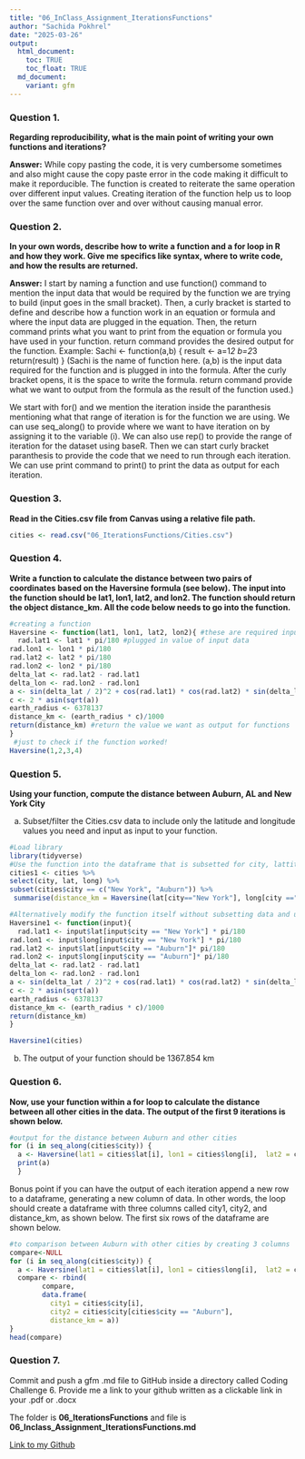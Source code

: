 ```yaml
---
title: "06_InClass_Assignment_IterationsFunctions"
author: "Sachida Pokhrel"
date: "2025-03-26"
output: 
  html_document:
    toc: TRUE
    toc_float: TRUE
  md_document:
    variant: gfm
---
```


### Question 1.
**Regarding reproducibility, what is the main point of writing your own functions and iterations?**

**Answer:** 
While copy pasting the code, it is very cumbersome sometimes and also might cause the copy paste error in the code making it difficult to make it reporducible. The function is created to reiterate the same operation over different input values. Creating iteration of the function help us to loop over the same function over and over without causing manual error.

### Question 2.
**In your own words, describe how to write a function and a for loop in R and how they work. Give me specifics like syntax, where to write code, and how the results are returned.**

**Answer:**
I start by naming a function and use function() command to mention the input data that would be required by the function we are trying to build (input goes in the small bracket). Then, a curly bracket is started to define and describe how a function work in an equation or formula and where the input data are plugged in the equation. Then, the return command prints what you want to print from the equation or formula you have used in your function. return command provides the desired output for the function.
Example: Sachi <- function(a,b) {
result <- a=1*2
b=2*3
return(result)
}
(Sachi is the name of function here. (a,b) is the input data required for the function and is plugged in into the formula. After the curly bracket opens, it is the space to write the formula. return command provide what we want to output from the formula as the result of the function used.)

We start with for() and we mention the iteration inside the paranthesis mentioning what that range of iteration is for the function we are using. We can use seq_along() to provide where we want to have iteration on by assigning it to the variable (i). We can also use rep() to provide the range of iteration for the dataset using baseR. Then we can start curly bracket paranthesis to provide the code that we need to run through each iteration. We can use print command to print() to print the data as output for each iteration. 



### Question 3.
**Read in the Cities.csv file from Canvas using a relative file path.**

```r
cities <- read.csv("06_IterationsFunctions/Cities.csv")
```


### Question 4.
**Write a function to calculate the distance between two pairs of coordinates based on the Haversine formula (see below). The input into the function should be lat1, lon1, lat2, and lon2. The function should return the object distance_km. All the code below needs to go into the function.**
```r
#creating a function
Haversine <- function(lat1, lon1, lat2, lon2){ #these are required input when the function is made and ready to state
  rad.lat1 <- lat1 * pi/180 #plugged in value of input data
rad.lon1 <- lon1 * pi/180
rad.lat2 <- lat2 * pi/180
rad.lon2 <- lon2 * pi/180
delta_lat <- rad.lat2 - rad.lat1
delta_lon <- rad.lon2 - rad.lon1
a <- sin(delta_lat / 2)^2 + cos(rad.lat1) * cos(rad.lat2) * sin(delta_lon / 2)^2
c <- 2 * asin(sqrt(a))
earth_radius <- 6378137
distance_km <- (earth_radius * c)/1000
return(distance_km) #return the value we want as output for functions
}
 #just to check if the function worked!
Haversine(1,2,3,4)
```


### Question 5.
**Using your function, compute the distance between Auburn, AL and New York City**

a.	Subset/filter the Cities.csv data to include only the latitude and longitude values you need and input as input to your function. 
```r
#Load library
library(tidyverse)
#Use the function into the dataframe that is subsetted for city, lattitude and longitude
cities1 <- cities %>% 
select(city, lat, long) %>% 
subset(cities$city == c("New York", "Auburn")) %>%
 summarise(distance_km = Haversine(lat[city=="New York"], long[city =="New York"], lat[city =="Auburn"], long[city == "Auburn"]))

#Alternatively modify the function itself without subsetting data and use it in the dataframe
Haversine1 <- function(input){
  rad.lat1 <- input$lat[input$city == "New York"] * pi/180
rad.lon1 <- input$long[input$city == "New York"] * pi/180
rad.lat2 <- input$lat[input$city == "Auburn"]* pi/180
rad.lon2 <- input$long[input$city == "Auburn"]* pi/180
delta_lat <- rad.lat2 - rad.lat1
delta_lon <- rad.lon2 - rad.lon1
a <- sin(delta_lat / 2)^2 + cos(rad.lat1) * cos(rad.lat2) * sin(delta_lon / 2)^2
c <- 2 * asin(sqrt(a))
earth_radius <- 6378137
distance_km <- (earth_radius * c)/1000
return(distance_km)
}

Haversine1(cities)


```

b. The output of your function should be 1367.854 km

### Question 6.
**Now, use your function within a for loop to calculate the distance between all other cities in the data. The output of the first 9 iterations is shown below.**
```r
#output for the distance between Auburn and other cities
for (i in seq_along(cities$city)) {
  a <- Haversine(lat1 = cities$lat[i], lon1 = cities$long[i],  lat2 = cities$lat[cities$city == "Auburn"], lon2 = cities$long[cities$city == "Auburn"])
  print(a)
  }
```

Bonus point if you can have the output of each iteration append a new row to a dataframe, generating a new column of data. In other words, the loop should create a dataframe with three columns called city1, city2, and distance_km, as shown below. The first six rows of the dataframe are shown below.
```r
#to comparison between Auburn with other cities by creating 3 columns        
compare<-NULL
for (i in seq_along(cities$city)) {
  a <- Haversine(lat1 = cities$lat[i], lon1 = cities$long[i],  lat2 = cities$lat[cities$city == "Auburn"], lon2 = cities$long[cities$city == "Auburn"])
  compare <- rbind(
        compare,
        data.frame(
          city1 = cities$city[i],
          city2 = cities$city[cities$city == "Auburn"],
          distance_km = a))
}
head(compare)

```

### Question 7.
Commit and push a gfm .md file to GitHub inside a directory called Coding Challenge 6. Provide me a link to your github written as a clickable link in your .pdf or .docx

The folder is **06_IterationsFunctions** and file is **06_Inclass_Assignment_IterationsFunctions.md** 

[Link to my Github](https://github.com/SachidaPokhrel/Class_Reproducibility/tree/main)






